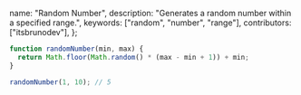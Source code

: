   name: "Random Number",
  description: "Generates a random number within a specified range.",
  keywords: ["random", "number", "range"],
  contributors: ["itsbrunodev"],
};

```javascript
function randomNumber(min, max) {
  return Math.floor(Math.random() * (max - min + 1)) + min;
}
```

```javascript
randomNumber(1, 10); // 5
```
